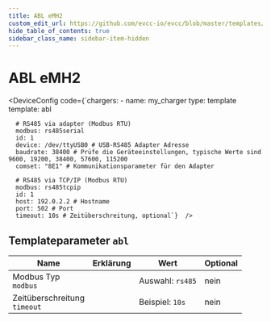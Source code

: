 ```yaml
---
title: ABL eMH2
custom_edit_url: https://github.com/evcc-io/evcc/blob/master/templates/definition/charger/abl.yaml
hide_table_of_contents: true
sidebar_class_name: sidebar-item-hidden
---
```



# ABL eMH2

<div className="device-detail-container">
  <div className="device-detail-content">
    <DeviceFeatures features="mA,sponsorship" />

<DeviceConfig code={`chargers:
    - name: my_charger
      type: template
      template: abl
      
      # RS485 via adapter (Modbus RTU)
      modbus: rs485serial
      id: 1
      device: /dev/ttyUSB0 # USB-RS485 Adapter Adresse
      baudrate: 38400 # Prüfe die Geräteeinstellungen, typische Werte sind 9600, 19200, 38400, 57600, 115200
      comset: "8E1" # Kommunikationsparameter für den Adapter
      
      # RS485 via TCP/IP (Modbus RTU)
      modbus: rs485tcpip
      id: 1
      host: 192.0.2.2 # Hostname
      port: 502 # Port
      timeout: 10s # Zeitüberschreitung, optional`}  />
  </div>
  <div className="device-detail-icon">
    <evcc-icon
      type="charger"
      name="abl-emh2"
      size="400px"
      alt="ABL eMH2"
      className="device-detail-icon-img"
    ></evcc-icon>
  </div>
</div>

## Templateparameter `abl`

| Name | Erklärung | Wert | Optional |
|-----------|-----------|------|----------|
| Modbus Typ<br/>`modbus` |  | Auswahl: `rs485` | nein |
| Zeitüberschreitung<br/>`timeout` |  | Beispiel: `10s` | nein |

<SponsorshipRequired />


